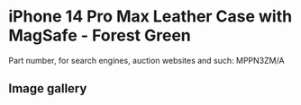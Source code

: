 
# iPhone 14 Pro Max Leather Case with MagSafe - Forest Green

Part number, for search engines, auction websites and such: MPPN3ZM/A

## Image gallery

<div style={{ width: '100%', maxWidth: '768px' }}>
<GalleryComponent
    images={[
      {
        original: "/everysource/MPPN3.webp",
        thumbnail: "/everypreview/MPPN3.webp",
      },
      {
        original: "/everysource/MPPN3_AV1.webp",
        thumbnail: "/everypreview/MPPN3_AV1.webp",
      },
      {
        original: "/everysource/MPPN3_AV2.webp",
        thumbnail: "/everypreview/MPPN3_AV2.webp",
      },
      {
        original: "/everysource/MPPN3_AV3.webp",
        thumbnail: "/everypreview/MPPN3_AV3.webp",
      }
    ]}
  />
</div>